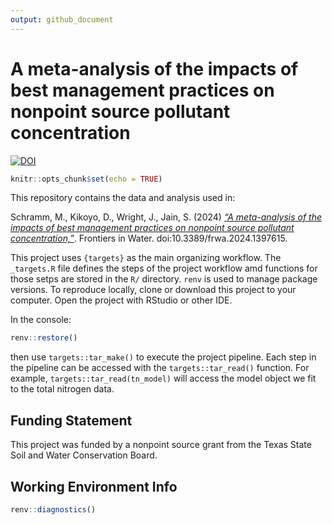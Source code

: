 ```yaml
---
output: github_document
---
```


# A  meta-analysis  of  the  impacts  of  best management  practices  on  nonpoint  source pollutant  concentration

[![DOI](https://zenodo.org/badge/DOI/10.5281/zenodo.10795231.svg)](https://doi.org/10.5281/zenodo.10795231)

```r
knitr::opts_chunk$set(echo = TRUE)
```

This repository contains the data and analysis used in:

Schramm, M., Kikoyo, D., Wright, J., Jain, S. (2024) [*"A  meta-analysis  of  the  impacts  of  best management  practices  on  nonpoint  source pollutant  concentration,"*](https://doi.org/10.3389/frwa.2024.1397615). Frontiers in Water. doi:10.3389/frwa.2024.1397615.

This project uses `{targets}` as the main organizing workflow. The `_targets.R` file defines the steps of the project workflow amd functions for those setps are stored in the `R/` directory. `renv` is used to manage package versions. To reproduce locally, clone or download this project to your computer. Open the project with RStudio or other IDE.

In the console:

```r
renv::restore()
```

then use `targets::tar_make()` to execute the project pipeline. Each step in the pipeline can be accessed with the `targets::tar_read()` function. For example, `targets::tar_read(tn_model)` will access the model object we fit to the total nitrogen data.

## Funding Statement

This project was funded by a nonpoint source grant from the Texas State Soil and Water Conservation Board.

## Working Environment Info

```r
renv::diagnostics()
```